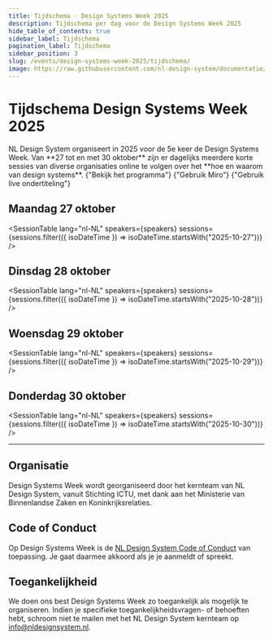 ```yaml
---
title: Tijdschema · Design Systems Week 2025
description: Tijdschema per dag voor de Design Systems Week 2025
hide_table_of_contents: true
sidebar_label: Tijdschema
pagination_label: Tijdschema
sidebar_position: 3
slug: /events/design-systems-week-2025/tijdschema/
image: https://raw.githubusercontent.com/nl-design-system/documentatie/assets/community-design-systems-week-2025.png
---
```



# Tijdschema Design Systems Week 2025

<Paragraph lead>
  NL Design System organiseert in 2025 voor de 5e keer de Design Systems Week. Van **27 tot en met 30 oktober** zijn er
  dagelijks meerdere korte sessies van diverse organisaties online te volgen over het **hoe en waarom van design
  systems**.
</Paragraph>

<ActionGroup>
  <ButtonLink href="/events/design-systems-week-2025/programma" appearance="primary-action-button">
    {"Bekijk het programma"}
    <IconChevronRight />
  </ButtonLink>
  <ButtonLink href="https://miro.com/app/board/uXjVLTpHyN8=/" appearance="secondary-action-button">
    {"Gebruik Miro"}
    <IconChevronRight />
  </ButtonLink>
  <ButtonLink href="https://text-on-tap.live/#e=uHqthE1RFT" appearance="secondary-action-button">
    {"Gebruik live ondertiteling"}
    <IconChevronRight />
  </ButtonLink>
</ActionGroup>

## Maandag 27 oktober

<SessionTable
  lang="nl-NL"
  speakers={speakers}
  sessions={sessions.filter(({ isoDateTime }) => isoDateTime.startsWith("2025-10-27"))}
/>

## Dinsdag 28 oktober

<SessionTable
  lang="nl-NL"
  speakers={speakers}
  sessions={sessions.filter(({ isoDateTime }) => isoDateTime.startsWith("2025-10-28"))}
/>

## Woensdag 29 oktober

<SessionTable
  lang="nl-NL"
  speakers={speakers}
  sessions={sessions.filter(({ isoDateTime }) => isoDateTime.startsWith("2025-10-29"))}
/>

## Donderdag 30 oktober

<SessionTable
  lang="nl-NL"
  speakers={speakers}
  sessions={sessions.filter(({ isoDateTime }) => isoDateTime.startsWith("2025-10-30"))}
/>

<hr></hr>

## Organisatie

Design Systems Week wordt georganiseerd door het kernteam van NL Design System, vanuit Stichting ICTU, met dank aan het Ministerie van Binnenlandse Zaken en Koninkrijksrelaties.

## Code of Conduct

Op Design Systems Week is de [NL Design System Code of Conduct](https://github.com/nl-design-system/.github/blob/main/CODE_OF_CONDUCT.nl.md) van toepassing. Je gaat daarmee akkoord als je je aanmeldt of spreekt.

## Toegankelijkheid

We doen ons best Design Systems Week zo toegankelijk als mogelijk te organiseren. Indien je specifieke toegankelijkheidsvragen- of behoeften hebt, schroom niet te mailen met het NL Design System kernteam op [info@nldesignsystem.nl](mailto:info@nldesignsystem.nl).
